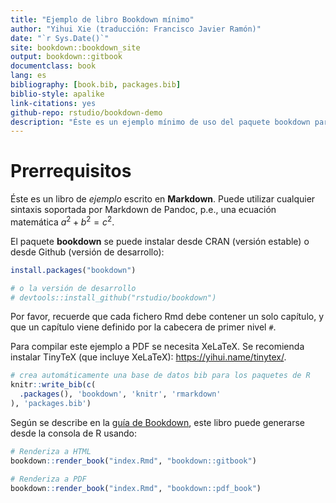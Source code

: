 --- 
title: "Ejemplo de libro Bookdown mínimo"
author: "Yihui Xie (traducción: Francisco Javier Ramón)"
date: "`r Sys.Date()`"
site: bookdown::bookdown_site
output: bookdown::gitbook
documentclass: book
lang: es
bibliography: [book.bib, packages.bib]
biblio-style: apalike
link-citations: yes
github-repo: rstudio/bookdown-demo
description: "Éste es un ejemplo mínimo de uso del paquete bookdown para crear un libro. El formato de salida por defecto de este ejemplo es bookdown::gitbook."
---

# Prerrequisitos

Éste es un libro de _ejemplo_ escrito en **Markdown**. Puede utilizar cualquier sintaxis soportada por Markdown de Pandoc, p.e., una ecuación matemática $a^2 + b^2 = c^2$.

El paquete **bookdown** se puede instalar desde CRAN (versión estable) o desde Github (versión de desarrollo):

```{r eval=FALSE}
install.packages("bookdown")

# o la versión de desarrollo
# devtools::install_github("rstudio/bookdown")
```

Por favor, recuerde que cada fichero Rmd debe contener un solo capítulo, y que un capítulo viene definido por la cabecera de primer nivel `#`.

Para compilar este ejemplo a PDF se necesita XeLaTeX. Se recomienda instalar TinyTeX (que incluye XeLaTeX): <https://yihui.name/tinytex/>.

```{r include=FALSE}
# crea automáticamente una base de datos bib para los paquetes de R
knitr::write_bib(c(
  .packages(), 'bookdown', 'knitr', 'rmarkdown'
), 'packages.bib')
```

Según se describe en la [guía de Bookdown](https://bookdown.org/yihui/bookdown/build-the-book.html), este libro puede generarse desde la consola de R usando:

```{r eval=FALSE}
# Renderiza a HTML
bookdown::render_book("index.Rmd", "bookdown::gitbook")

# Renderiza a PDF
bookdown::render_book("index.Rmd", "bookdown::pdf_book")
```
